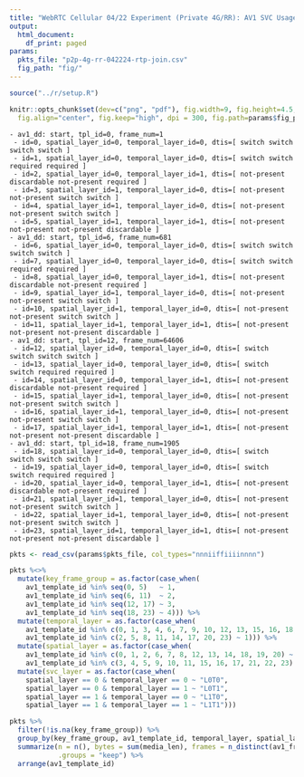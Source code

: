 ```yaml
---
title: "WebRTC Cellular 04/22 Experiment (Private 4G/RR): AV1 SVC Usage"
output:
  html_document:
    df_print: paged
params:
  pkts_file: "p2p-4g-rr-042224-rtp-join.csv"
  fig_path: "fig/"
---
```


```R
source("../r/setup.R")

knitr::opts_chunk$set(dev=c("png", "pdf"), fig.width=9, fig.height=4.5,
  fig.align="center", fig.keep="high", dpi = 300, fig.path=params$fig_path)
```

```
- av1_dd: start, tpl_id=0, frame_num=1
 - id=0, spatial_layer_id=0, temporal_layer_id=0, dtis=[ switch switch switch switch ]
 - id=1, spatial_layer_id=0, temporal_layer_id=0, dtis=[ switch switch required required ]
 - id=2, spatial_layer_id=0, temporal_layer_id=1, dtis=[ not-present discardable not-present required ]
 - id=3, spatial_layer_id=1, temporal_layer_id=0, dtis=[ not-present not-present switch switch ]
 - id=4, spatial_layer_id=1, temporal_layer_id=0, dtis=[ not-present not-present switch switch ]
 - id=5, spatial_layer_id=1, temporal_layer_id=1, dtis=[ not-present not-present not-present discardable ]
- av1_dd: start, tpl_id=6, frame_num=681
 - id=6, spatial_layer_id=0, temporal_layer_id=0, dtis=[ switch switch switch switch ]
 - id=7, spatial_layer_id=0, temporal_layer_id=0, dtis=[ switch switch required required ]
 - id=8, spatial_layer_id=0, temporal_layer_id=1, dtis=[ not-present discardable not-present required ]
 - id=9, spatial_layer_id=1, temporal_layer_id=0, dtis=[ not-present not-present switch switch ]
 - id=10, spatial_layer_id=1, temporal_layer_id=0, dtis=[ not-present not-present switch switch ]
 - id=11, spatial_layer_id=1, temporal_layer_id=1, dtis=[ not-present not-present not-present discardable ]
- av1_dd: start, tpl_id=12, frame_num=64606
 - id=12, spatial_layer_id=0, temporal_layer_id=0, dtis=[ switch switch switch switch ]
 - id=13, spatial_layer_id=0, temporal_layer_id=0, dtis=[ switch switch required required ]
 - id=14, spatial_layer_id=0, temporal_layer_id=1, dtis=[ not-present discardable not-present required ]
 - id=15, spatial_layer_id=1, temporal_layer_id=0, dtis=[ not-present not-present switch switch ]
 - id=16, spatial_layer_id=1, temporal_layer_id=0, dtis=[ not-present not-present switch switch ]
 - id=17, spatial_layer_id=1, temporal_layer_id=1, dtis=[ not-present not-present not-present discardable ]
- av1_dd: start, tpl_id=18, frame_num=1905
 - id=18, spatial_layer_id=0, temporal_layer_id=0, dtis=[ switch switch switch switch ]
 - id=19, spatial_layer_id=0, temporal_layer_id=0, dtis=[ switch switch required required ]
 - id=20, spatial_layer_id=0, temporal_layer_id=1, dtis=[ not-present discardable not-present required ]
 - id=21, spatial_layer_id=1, temporal_layer_id=0, dtis=[ not-present not-present switch switch ]
 - id=22, spatial_layer_id=1, temporal_layer_id=0, dtis=[ not-present not-present switch switch ]
 - id=23, spatial_layer_id=1, temporal_layer_id=1, dtis=[ not-present not-present not-present discardable ]
```

```r
pkts <- read_csv(params$pkts_file, col_types="nnniiffiiiinnnn")
```

```r
pkts %<>%
  mutate(key_frame_group = as.factor(case_when(
    av1_template_id %in% seq(0, 5)   ~ 1,
    av1_template_id %in% seq(6, 11)  ~ 2,
    av1_template_id %in% seq(12, 17) ~ 3,
    av1_template_id %in% seq(18, 23) ~ 4))) %>%
  mutate(temporal_layer = as.factor(case_when(
    av1_template_id %in% c(0, 1, 3, 4, 6, 7, 9, 10, 12, 13, 15, 16, 18, 19, 21, 22) ~ 0,
    av1_template_id %in% c(2, 5, 8, 11, 14, 17, 20, 23) ~ 1))) %>%
  mutate(spatial_layer = as.factor(case_when(
    av1_template_id %in% c(0, 1, 2, 6, 7, 8, 12, 13, 14, 18, 19, 20) ~ 0,
    av1_template_id %in% c(3, 4, 5, 9, 10, 11, 15, 16, 17, 21, 22, 23) ~ 1))) %>%
  mutate(svc_layer = as.factor(case_when(
    spatial_layer == 0 & temporal_layer == 0 ~ "L0T0",
    spatial_layer == 0 & temporal_layer == 1 ~ "L0T1",
    spatial_layer == 1 & temporal_layer == 0 ~ "L1T0",
    spatial_layer == 1 & temporal_layer == 1 ~ "L1T1")))

pkts %>%
  filter(!is.na(key_frame_group)) %>%
  group_by(key_frame_group, av1_template_id, temporal_layer, spatial_layer, svc_layer) %>%
  summarize(n = n(), bytes = sum(media_len), frames = n_distinct(av1_frame_number),
            .groups = "keep") %>%
  arrange(av1_template_id)
```

